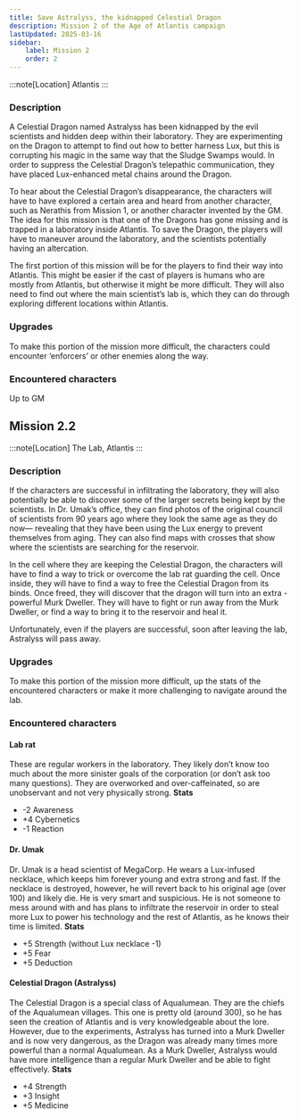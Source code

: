 ```yaml
---
title: Save Astralyss, the kidnapped Celestial Dragon
description: Mission 2 of the Age of Atlantis campaign
lastUpdated: 2025-03-16
sidebar:
    label: Mission 2
    order: 2
---
```


:::note[Location]
Atlantis
:::

### Description

A Celestial Dragon named Astralyss has been kidnapped by the evil scientists and hidden deep within their laboratory. They are experimenting on the Dragon to attempt to find out how to better harness Lux, but this is corrupting his magic in the same way that the Sludge Swamps would. In order to suppress the Celestial Dragon’s telepathic communication, they have placed Lux-enhanced metal chains around the Dragon.

To hear about the Celestial Dragon’s disappearance, the characters will have to have explored a certain area and heard from another character, such as Nerathis from Mission 1, or another character invented by the GM. The idea for this mission is that one of the Dragons has gone missing and is trapped in a laboratory inside Atlantis. To save the Dragon, the players will have to maneuver around the laboratory, and the scientists potentially having an altercation.

The first portion of this mission will be for the players to find their way into Atlantis. This might be easier if the cast of players is humans who are mostly from Atlantis, but otherwise it might be more difficult. They will also need to find out where the main scientist’s lab is, which they can do through exploring different locations within Atlantis.

### Upgrades

To make this portion of the mission more difficult, the characters could encounter ‘enforcers’ or other enemies along the way.

### Encountered characters

Up to GM

## Mission 2.2

:::note[Location]
The Lab, Atlantis
:::

### Description

If the characters are successful in infiltrating the laboratory, they will also potentially be able to discover some of the larger secrets being kept by the scientists. In Dr. Umak’s office, they can find photos of the original council of scientists from 90 years ago where they look the same age as they do now— revealing that they have been using the Lux energy to prevent themselves from aging. They can also find maps with crosses that show where the scientists are searching for the reservoir.

In the cell where they are keeping the Celestial Dragon, the characters will have to find a way to trick or overcome the lab rat guarding the cell. Once inside, they will have to find a way to free the Celestial Dragon from its binds. Once freed, they will discover that the dragon will turn into an extra - powerful Murk Dweller. They will have to fight or run away from the Murk Dweller, or find a way to bring it to the reservoir and heal it.

Unfortunately, even if the players are successful, soon after leaving the lab, Astralyss will pass away.

### Upgrades

To make this portion of the mission more difficult, up the stats of the encountered characters or make it more challenging to navigate around the lab.

### Encountered characters

#### Lab rat

These are regular workers in the laboratory. They likely don’t know too much about the more sinister goals of the corporation (or don’t ask too many questions). They are overworked and over-caffeinated, so are unobservant and not very physically strong.
**Stats**

-   -2 Awareness
-   +4 Cybernetics
-   -1 Reaction

#### Dr. Umak

Dr. Umak is a head scientist of MegaCorp. He wears a Lux-infused necklace, which keeps him forever young and extra strong and fast. If the necklace is destroyed, however, he will revert back to his original age (over 100) and likely die. He is very smart and suspicious. He is not someone to mess around with and has plans to infiltrate the reservoir in order to steal more Lux to power his technology and the rest of Atlantis, as he knows their time is limited.
**Stats**

-   +5 Strength (without Lux necklace -1)
-   +5 Fear
-   +5 Deduction

#### Celestial Dragon (Astralyss)

The Celestial Dragon is a special class of Aqualumean. They are the chiefs of the Aqualumean villages. This one is pretty old (around 300), so he has seen the creation of Atlantis and is very knowledgeable about the lore. However, due to the experiments, Astralyss has turned into a Murk Dweller and is now very dangerous, as the Dragon was already many times more powerful than a normal Aqualumean. As a Murk Dweller, Astralyss would have more intelligence than a regular Murk Dweller and be able to fight effectively.
**Stats**

-   +4 Strength
-   +3 Insight
-   +5 Medicine
